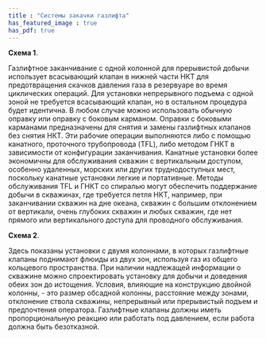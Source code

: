 ```yaml
---
title : "Системы закачки газлифта"
has_featured_image : true
has_pdf: true
---
```


**Схема 1**.

Газлифтное заканчивание с одной колонной для прерывистой добычи использует всасывающий клапан в нижней части НКТ для предотвращения скачков давления газа в резервуаре во время циклических операций. Для установки непрерывного подъема с одной зоной не требуется всасывающий клапан, но в остальном процедура будет идентична. В любом случае можно использовать обычную оправку или оправку с боковым карманом. Оправки с боковыми карманами предназначены для снятия и замены газлифтных клапанов без снятия НКТ. Эти рабочие операции выполняются либо с помощью канатного, проточного трубопровода (TFL), либо методом ГНКТ в зависимости от конфигурации заканчивания. Канатные установки более экономичны для обслуживания скважин с вертикальным доступом, особенно удаленных, морских или других труднодоступных мест, поскольку канатные установки легкие и портативные. Методы обслуживания TFL и ГНКТ со спиралью могут обеспечить поддержание добычи в скважинах, где требуется петля НКТ, например, при заканчивании скважин на дне океана, скважин с большим отклонением от вертикали, очень глубоких скважин и любых скважин, где нет прямого или вертикального доступа для проводного обслуживания.

**Схема 2**.

Здесь показаны установки с двумя колоннами, в которых газлифтные клапаны поднимают флюиды из двух зон, используя газ из общего кольцевого пространства. При наличии надлежащей информации о скважине можно спроектировать установку для добычи и доведения обеих зон до истощения. Условия, влияющие на конструкцию двойной колонны, - это размер обсадной колонны, расстояние между зонами, отклонение ствола скважины, непрерывный или прерывистый подъем и предпочтения оператора. Газлифтные клапаны должны иметь пропорциональную реакцию или работать под давлением, если работа должна быть безотказной.